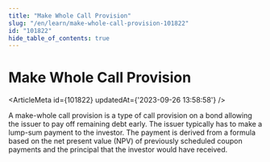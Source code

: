 ```yaml
---
title: "Make Whole Call Provision"
slug: "/en/learn/make-whole-call-provision-101822"
id: "101822"
hide_table_of_contents: true
---
```



# Make Whole Call Provision

<ArticleMeta id={101822} updatedAt={'2023-09-26 13:58:58'} />
<div className='border-solid border-b border-t-0 my-4 border-[var(--ifm-color-gray-300)]' />

A make-whole call provision is a type of call provision on a bond allowing the issuer to pay off remaining debt early. The issuer typically has to make a lump-sum payment to the investor. The payment is derived from a formula based on the net present value (NPV) of previously scheduled coupon payments and the principal that the investor would have received.
